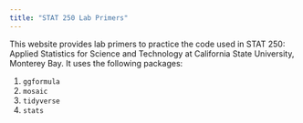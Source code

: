 ```yaml
---
title: "STAT 250 Lab Primers"
---
```


This website provides lab primers to practice the code used in STAT 250: Applied Statistics for Science and Technology at California State University, Monterey Bay.  It uses the following packages:  

1. `ggformula`  
2. `mosaic`  
3. `tidyverse`  
5. `stats`  



